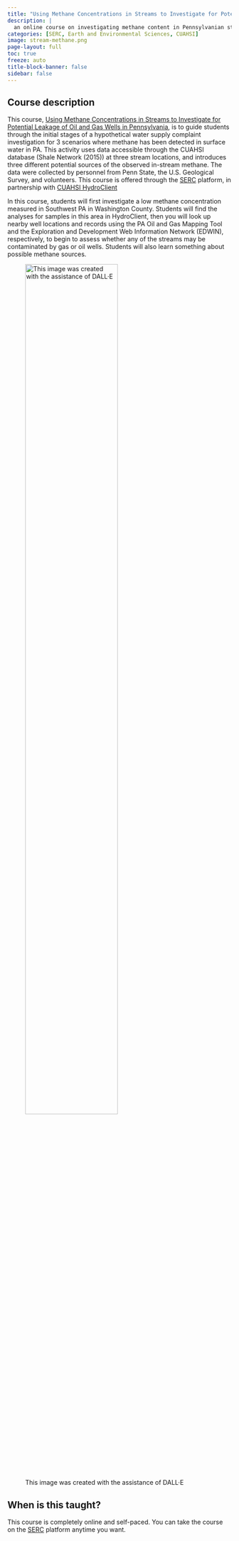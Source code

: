 ```yaml
---
title: "Using Methane Concentrations in Streams to Investigate for Potential Leakage of Oil and Gas Wells in Pennsylvania"
description: |
  an online course on investigating methane content in Pennsylvanian streams
categories: [SERC, Earth and Environmental Sciences, CUAHSI]
image: stream-methane.png
page-layout: full
toc: true
freeze: auto
title-block-banner: false
sidebar: false
---
```


## Course description

This course, [Using Methane Concentrations in Streams to Investigate for Potential Leakage of Oil and Gas Wells in Pennsylvania](https://serc.carleton.edu/hydromodules/units/143615.html){target=_blank}, is to guide students through the initial stages of a hypothetical water supply complaint investigation for 3 scenarios where methane has been detected in surface water in PA. This activity uses data accessible through the CUAHSI database (Shale Network (2015)) at three stream locations, and introduces three different potential sources of the observed in-stream methane. The data were collected by personnel from Penn State, the U.S. Geological Survey, and volunteers. This course is offered through the [SERC](https://serc.carleton.edu){target=_blank} platform, in partnership with [CUAHSI HydroClient](https://data.cuahsi.org){target=_blank}

In this course, students will first investigate a low methane concentration measured in Southwest PA in Washington County. Students will find the analyses for samples in this area in HydroClient, then you will look up nearby well locations and records using the PA Oil and Gas Mapping Tool and the Exploration and Development Web Information Network (EDWIN), respectively, to begin to assess whether any of the streams may be contaminated by gas or oil wells. Students will also learn something about possible methane sources.

![This image was created with the assistance of DALL·E](stream-methane.png){width=70%}

## When is this taught?

This course is completely online and self-paced. You can take the course on the [SERC](https://serc.carleton.edu/hydromodules/units/143615.html){target=_blank} platform anytime you want.